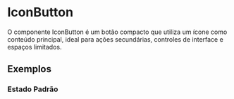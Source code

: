
<Meta of={IconButtonStories} />

# IconButton

O componente IconButton é um botão compacto que utiliza um ícone como conteúdo principal, ideal para ações secundárias, controles de interface e espaços limitados.

## Exemplos

### Estado Padrão

<Canvas of={IconButtonStories.Default} />
